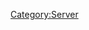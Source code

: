 {{Servercat
| server_banner = Kanoya_server_banner.png
| jpname = 鹿屋基地
| kana = かのやきち
| romaji = Kanoya Kichi
| engname = Kanoya Airfield
| location = Kanoya City, Kagoshima Prefecture
| seas = Pacific Ocean, East China sea
| launchdate = 01 Mar 2014
| IPaddr = 203.104.209.23
| httpd = 
| xpoweredby = 
| ICMP = 
| TCP = 
| inetnum = 203.104.192.0 - 203.104.223.255
| netname = 
| descr0 =
| descr1 = 
| country = 
| org = 
| admin-c = 
| tech-c = 
| mnt-by = 
| mnt-routes = 
| mnt-lower = 
| mnt-irt = 
| status = 
| remarks0 = To report network abuse, please contact mnt-irt
| remarks1 = For troubleshooting, please contact tech-c and admin-c
| remarks2 = Report invalid contact via www.apnic.net/invalidcontact
| last-modified0 = 
| source = 
| address = 
| email = 
| abuse = 
| admin-c = 
| tech-c = 
| auth = 
| mnt-by = 
| last-modified1 = 
| organisation = 
| org-name = 
| address0 = 22nd Fl., Toranomon Hills Mori Tower, 1-23-1 Toranomon, Minato-ku, Tokyo
| address1 = 
| phone = +81-3-5155-0111
| fax-no = 
| mnt-ref = 
| mnt-by = 
| last-modified2 = 
| source = 
| role = 
| nic-hd = 
| abuse = 
| notify = 
| last-modified3 = 
| Notes = ''No note(s) included''
== Related server notices via developer tweets ==
=== February {{Ordinal|13}} 2016 [[:Category:Kure|Kure]] admirals migration during [[Winter 2016 Event]] ===
On the {{Ordinal|13}} of February, 2016 during [[Winter 2016 Event]], [[:Category:Kure|Kure]] admirals faced connectivity issues with their server. Prior to their server being shut down the [[:Category:Kure|Kure]] admirals were all migrated to [[:Category:Kanoya|Kanoya]] server as part of an "emergency maintenance". You may wish to either refer to:
* [http://kancolle.wikia.com/wiki/Talk:Servers/@comment-Crazy_teitoku-20160212225522?permalink=396791#comm-396791 This page comment (List of servers page)],
* [[:Category:Kure|Kure's server category page (see under "Related developer tweets")]],
* or click on the Expand button on the right for more information. 

<div class="mw-collapsible mw-collapsed">
{{MultiTweet
|MultiTweetID = Notices1202
|color = #ace
|title = Server notices

|link01 = https://twitter.com/KanColle_STAFF/status/697619579703406592
|JP01 = 【呉鎮守府サーバ所属の提督の皆さんへ】<br>
呉鎮守府サーバは稼働しておりますが、断続的に接続が一部不安定となる状態が確認されています。安定化とイレギュラーな接続を遮断するなどの対策を進めています。ご不便をお掛けして申し訳ありません。引き続き、安定化作業を継続します。
|EN01 = '''Rough Translation'''<br>To Kure admirals<br>Currently the server is unstable. By unstable means that regular connectivity, etc cannot be achieved. We apologise but please do not connect to the server. We are looking into this issue
|TL01 = 

|link02 = https://twitter.com/KanColle_STAFF/status/697707652990660608
|JP02 = 【呉鎮守府サーバ所属の提督の皆さんへ】<br>
呉鎮守府サーバをはじめ複数のサーバ群に対して、海外からの不正規なアクセスがあり一部接続が不安定となる状態が発生していましたが、同対応と対策を実施致しました。提督の皆さん、ご迷惑をおかけして申し訳ありません。
|EN02 = '''Rough Translation'''<br>To Kure admirals<br>The source of the problem seems to be originating from external connectivities, we apologise for this.
|TL02 = 

|link03 = https://twitter.com/KanColle_STAFF/status/697715967590182912
|JP03 = 【呉鎮守府サーバ所属の提督の皆さんへ】<br>
呉鎮守府サーバをはじめ複数のサーバ群に対して海外から負荷の高い不正規なアクセスがあり、接続が一部不安定となっています。対策を実施しておりますが、劇的な成果を挙げるには至っておりません。申し訳ありません…引き続ぎ安定化に努めます。
|EN03 =  【呉鎮守府サーバ所属の提督の皆さんへ】<br>
呉鎮守府サーバをはじめ複数のサーバ群に対して海外から負荷の高い不正規なアクセスがあり、接続が一部不安定となっています。対策を実施しておりますが、劇的な成果を挙げるには至っておりません。申し訳ありません…引き続ぎ安定化に努めます。
|TL03 = 

|link04 = https://twitter.com/KanColle_STAFF/status/697727903224606720
|JP04 = 【呉鎮守府サーバ所属の提督の皆さんへ】<br>
呉鎮守府サーバをはじめ複数のサーバ群に対して、海外から通常の方法でプレイする目的以外の負荷の高いアクセスがあり、接続が一部不安定となっています。提督の皆さん、ご迷惑をお掛けして申し訳ありません。現在対策と対応に取り組んでいます。
|EN04 = '''Rough Translation'''<br>To Kure admirals<br>There seems to be lots of connections with those admirals playing from outside the country (Japan). We apologise for this.
|TL04 = 

|link05 = https://twitter.com/KanColle_STAFF/status/697947969018986496
|JP05 = 【呉鎮守府サーバ所属の提督の皆さんへ】<br>
呉鎮守府サーバへの接続が断続的に不安定となる状況が続いています。ご迷惑をおかけして申し訳ありません。現在、対策と復旧を行っています。可能な限り早い解決に努めます。冬イベ中に…大変申し訳ありません。
|EN05 = '''Rough Translation'''<br>To Kure admirals<br>In regards to connection instability issues. We sincerely apologise for this. We are looking for a way to quickly resolve this case. We apologise for this happening during Winter event.
|TL05 = 

|link06 = https://twitter.com/KanColle_STAFF/status/697949061903572993
|JP06 = ヒトマルマルマル。提督の皆さん、おはようございます！<br><br>
今日は金曜日！現在「艦これ」では、冬イベ2016：期間限定海域【出撃！礼号作戦】を作戦展開中です。呉鎮守府サーバへの接続が不安定な状況が続いており、大変申し訳ありません。できるだけ早い対策に努めます。
|EN06 = '''Rough Translation'''<br>10:00 Good morning admirals!<br>Today is Friday, Currently we are in Winter 2016 Event: Deployment to Rei-Go operation. We sincerely apologise to the connection instability on Kure server.
|TL06 = 

|link07 = https://twitter.com/KanColle_STAFF/status/697951996368654336
|JP07 = 現在「艦これ」では冬イベント2016：期間限定海域【出撃！礼号作戦】を作戦展開中です。作戦展開期間はこれまで通り基本二週間を予定していましたが、呉鎮守府サーバ等への接続が一部不安定な状況が続いているため、現時点で【2/26(金)】までの開催とさせて頂きます。
|EN07 = '''Rough Translation'''<br>Currently we are in Winter 2016 Event: Deployment to Rei-go operation. We initially were planning to set the time frame (of event) to two weeks, but because of the connection instability issues on Kure server, etc we currently are planning to set the time frame to end the event on 26th Febraury. 
|TL07 = 

|link08 = https://twitter.com/KanColle_STAFF/status/697985975947886592
|JP08 = 【呉鎮守府/大湊警備府/トラック泊地/ラバウル基地サーバ所属の提督の皆さんへ】<br>
各サーバ群に対して接続が断続的に不安定な状態が発生し、大変申し訳ありません。現在、対策と復旧に全力であたっています。また、上記以外のサーバ群に関しても、防御措置を対応作業中です。
|EN08 = '''Rough Translation'''<br>To [[:Category:Kure|Kure]]/[[:Category:Oominato|Oominato]]/[[:Category:Torakku|Truk]]/[[:Category:Rabauru|Rabaul]] admirals<br>Currently we are experiencing connection instability issues, we sincerely apologise for this.
|TL08 = 

|link09 = https://twitter.com/KanColle_STAFF/status/698016944524398593
|JP09 = 【呉鎮守府/大湊警備府/トラック泊地/ラバウル基地サーバ所属の提督の皆さんへ】<br>
大湊警備府/トラック泊地/ラバウル基地サーバへの接続障害は、現時点では収束しつつあります。呉鎮守府サーバへの通常のプレイ目的外の負荷の高いアクセスは、まだ続いています。復旧と復旧に努めます。
|EN09 = '''Rough Translation'''<br>To [[:Category:Kure|Kure]]/[[:Category:Oominato|Oominato]]/[[:Category:Torakku|Truk]]/[[:Category:Rabauru|Rabaul]] admirals<br>[[:Category:Oominato|Oominato]]/[[:Category:Torakku|Truk]]/[[:Category:Rabauru|Rabaul]] server may take a short time. [[:Category:Kure|Kure]] server is currently receiving large amounts of connections.
|TL09 = 

|link10 = https://twitter.com/KanColle_STAFF/status/698019288930603008
|JP10 = 【呉鎮守府サーバ所属の提督の皆さんへ】<br>
現在「呉鎮守府サーバ」に対して、通常のプレイ目的外のアクセス及び国外からの攻撃性の強い不正なアクセスにより、断続的な接続障害が発生しています。ご迷惑をおかけして申し訳ありません。現状可能な限り対策を実施していますが…(続きます)
|EN10 = '''Rough Translation'''<br>To Kure admirals<br>We are receiving high amounts of connection instability issues from both inside and outside Japan, We sincerely apologise for this.
|TL10 = 

|link11 = https://twitter.com/KanColle_STAFF/status/698021691046252544
|JP11 = 【呉鎮守府サーバ所属の提督の皆さんへ】<br>
現状可能な限り対策を実施していますが、それでも防ぎきれない場合、現在設営中の比較的防御の固い新サーバ群への緊急避難を準備しています。土曜/日曜に入る前に対応すべく、新「呉鎮守府サーバ」緊急全力設営と所属艦隊疎開準備を進めています。
|EN11 = 【呉鎮守府サーバ所属の提督の皆さんへ】<br>
現状可能な限り対策を実施していますが、それでも防ぎきれない場合、現在設営中の比較的防御の固い新サーバ群への緊急避難を準備しています。土曜/日曜に入る前に対応すべく、新「呉鎮守府サーバ」緊急全力設営と所属艦隊疎開準備を進めています。
|TL11 = 

|link12 = https://twitter.com/KanColle_STAFF/status/698025159257493504
|JP12 = 【呉鎮守府サーバ所属の提督の皆さんへ】<br>
新「呉鎮守府サーバ」緊急設営が完了し、呉鎮疎開が必要な状況が続いていた場合、本日「呉鎮守府サーバ」のみ、新「呉鎮守府サーバ」への艦隊疎開【緊急メンテナンス】を実施させて頂く可能性があります。提督の皆さん、ご協力頂けますと幸いです。
|EN12 = 呉鎮守府サーバ所属の提督の皆さんへ】<br>
新「呉鎮守府サーバ」緊急設営が完了し、呉鎮疎開が必要な状況が続いていた場合、本日「呉鎮守府サーバ」のみ、新「呉鎮守府サーバ」への艦隊疎開【緊急メンテナンス】を実施させて頂く可能性があります。提督の皆さん、ご協力頂けますと幸いです。
|TL12 = 

|link13 = https://twitter.com/KanColle_STAFF/status/698036014938361856
|JP13 = 【呉鎮守府サーバ所属の提督の皆さんへ】<br>
新「呉鎮守府サーバ」緊急設営を全力で進めています。現状を鑑み、本日「呉鎮守府サーバ」のみ、新「呉鎮守府サーバ」への艦隊疎開【緊急メンテナンス】を実行させて頂く予定です。同緊急メンテ開始時間は、本日【17:00】を予定しています。
|EN13 = 【呉鎮守府サーバ所属の提督の皆さんへ】<br>
新「呉鎮守府サーバ」緊急設営を全力で進めています。現状を鑑み、本日「呉鎮守府サーバ」のみ、新「呉鎮守府サーバ」への艦隊疎開【緊急メンテナンス】を実行させて頂く予定です。同緊急メンテ開始時間は、本日【17:00】を予定しています。
|TL13 = 

|link14 = https://twitter.com/KanColle_STAFF/status/698037090781540352
|JP14 = 【呉鎮守府サーバ：緊急メンテナンスのお知らせ】<br>
本日「呉鎮守府サーバ」のみ、新「呉鎮守府サーバ」への艦隊疎開【緊急メンテナンス】を実施させて頂きます。<br>
開始時間：【17:00】<br>
完了時間：【21:00】<br>
※ただし、全力で艦隊疎開作業を行い、可能な限り早い完了に努めます。
|EN14 = 呉鎮守府サーバ：緊急メンテナンスのお知らせ】<br>
本日「呉鎮守府サーバ」のみ、新「呉鎮守府サーバ」への艦隊疎開【緊急メンテナンス】を実施させて頂きます。<br>
開始時間：【17:00】<br>
完了時間：【21:00】<br>
※ただし、全力で艦隊疎開作業を行い、可能な限り早い完了に努めます。
|TL14 = 

|link15 = https://twitter.com/KanColle_STAFF/status/698041254760714240
|JP15 = 【呉鎮守府サーバ：緊急メンテナンスのお知らせ】<br>
本日「呉鎮守府サーバ」のみ、新「呉鎮守府サーバ」への艦隊疎開【緊急メンテナンス】を実施します。同開始【17:00】迄にブラウザを閉じ、「艦これ」を一旦終了させて頂けますと幸いです。ご不便をおかけして、申し訳ありません。
|EN15 = 【呉鎮守府サーバ：緊急メンテナンスのお知らせ】<br>
本日「呉鎮守府サーバ」のみ、新「呉鎮守府サーバ」への艦隊疎開【緊急メンテナンス】を実施します。同開始【17:00】迄にブラウザを閉じ、「艦これ」を一旦終了させて頂けますと幸いです。ご不便をおかけして、申し訳ありません。
|TL15 = 

|link16 = https://twitter.com/KanColle_STAFF/status/698053238478647297
|JP16 = 【呉鎮守府サーバ所属の提督の皆さんへ】<br>
この後【17:00】より【呉鎮守府サーバ】は、新【呉鎮守府サーバ】への全艦隊疎開「緊急メンテナンス」作業に入ります。同艦隊疎開は本日【21:00】迄に完了見込みです。可能な限り早い作業＆進捗報告に努めます。ご協力、お願い致します！
|EN16 = 【呉鎮守府サーバ所属の提督の皆さんへ】<br>
この後【17:00】より【呉鎮守府サーバ】は、新【呉鎮守府サーバ】への全艦隊疎開「緊急メンテナンス」作業に入ります。同艦隊疎開は本日【21:00】迄に完了見込みです。可能な限り早い作業＆進捗報告に努めます。ご協力、お願い致します！
|TL16 = 

|link17 = https://twitter.com/KanColle_STAFF/status/698060503428431874
|JP18 = 緊急メンテナンス情報：【呉鎮守府サーバ】艦隊疎開メンテ実施中<br>
現在、【新】呉鎮守府サーバへの全艦隊疎開「緊急メンテナンス」作業実施中です。同艦隊疎開は本日【21:00】迄に完了予定です。これまでのところ、疎開作業は順調に推移しています。可能な限り早い作業完了に努めます。
|EN17 = 緊急メンテナンス情報：【呉鎮守府サーバ】艦隊疎開メンテ実施中<br>
現在、【新】呉鎮守府サーバへの全艦隊疎開「緊急メンテナンス」作業実施中です。同艦隊疎開は本日【21:00】迄に完了予定です。これまでのところ、疎開作業は順調に推移しています。可能な限り早い作業完了に努めます。
|TL17 = 

|link18 = https://twitter.com/KanColle_STAFF/status/698069515247054848
|JP18 = 緊急メンテナンス情報：【呉鎮守府サーバ】艦隊疎開メンテ実施中<br>
現在、新サーバへの全艦隊疎開「緊急メンテナンス」作業実施中です。【21:00】の疎開完了を予定していますが、現時点迄の作業は順調に推移しており、予定を前倒しで【新】呉鎮守府サーバを開放できる可能性があります。
|EN18 = 緊急メンテナンス情報：【呉鎮守府サーバ】艦隊疎開メンテ実施中<br>
現在、新サーバへの全艦隊疎開「緊急メンテナンス」作業実施中です。【21:00】の疎開完了を予定していますが、現時点迄の作業は順調に推移しており、予定を前倒しで【新】呉鎮守府サーバを開放できる可能性があります。
|TL18 = 

|link19 = https://twitter.com/KanColle_STAFF/status/698074227342114816
|JP19 = 緊急メンテナンス情報：【呉鎮守府サーバ】艦隊疎開メンテ実施中<br>
現在、【新】呉鎮守府サーバへの全艦隊疎開「緊急メンテナンス」作業実施中です。新サーバが再攻撃され再び接続に問題が出る可能性もありますが、その抗堪性は旧呉鎮守府より向上しています。疎開作業は前倒しで進捗中です。
|EN19 = 緊急メンテナンス情報：【呉鎮守府サーバ】艦隊疎開メンテ実施中<br>
現在、【新】呉鎮守府サーバへの全艦隊疎開「緊急メンテナンス」作業実施中です。新サーバが再攻撃され再び接続に問題が出る可能性もありますが、その抗堪性は旧呉鎮守府より向上しています。疎開作業は前倒しで進捗中です。
|TL19 = 

|link20 = https://twitter.com/KanColle_STAFF/status/698083780259545088
|JP20 = 緊急メンテナンス情報：【呉鎮守府サーバ】艦隊疎開メンテ実施中<br>
現在、【新】呉鎮守府サーバへの全艦隊疎開「緊急メンテナンス」作業実施中です。疎開作業は順調に進み(提督の皆さん、ご協力ありがとうございます！)、予定より早く【20:00】以前の再開放が可能な見込みです。
|EN20 = 緊急メンテナンス情報：【呉鎮守府サーバ】艦隊疎開メンテ実施中<br>
現在、【新】呉鎮守府サーバへの全艦隊疎開「緊急メンテナンス」作業実施中です。疎開作業は順調に進み(提督の皆さん、ご協力ありがとうございます！)、予定より早く【20:00】以前の再開放が可能な見込みです。
|TL20 = 

|link21 = https://twitter.com/KanColle_STAFF/status/698086500118847488
|JP21 = 【呉鎮守府サーバ】緊急メンテ完了見込み：【19:30】疎開完了予定<br>
現在、【新呉鎮守府サーバ】への全艦隊疎開「緊急メンテナンス」作業実施中です。艦隊疎開作業は順調に進み予定より早く、この後【19:20～30】の再開放が可能な見込みです。提督の皆さん、ご協力感謝です！
|EN21 = '''Rough Translation'''<br>To Kure admirals<br>The progress with emergency maintenance is under way. We are planning to fix this as early as possible, it is possible to reconnect at around 19:20~30. Admirals, we thank you for your patience!
|TL21 = 

|link22 = https://twitter.com/KanColle_STAFF/status/698090529775439872
|JP22 = 新【呉鎮守府サーバ】緊急メンテナンス：完了致しました！<br>
新しい【呉鎮守府サーバ】への艦隊疎開「緊急メンテナンス」作業完了致しました！<br>
※全艦隊の疎開が完了しています。<br>
※音量設定が初期化されています、再設定して頂けますと幸いです。<br>
提督の皆さん、大変お待たせ致しました！
|EN22 = '''Rough Translation'''<br>To Kure admirals<br>Emergency maintenance has been completed.
|TL22 = 
}}
===The aftermath of [[Winter 2016 Event]] connectivity issues <sup>unofficial/fan response tweets</sup>===
{{{!}} class="mw-collapsible mw-collapsed wikitable"
! Click to reveal tweet by Retypon (contains rather large image)
{{!}}-
{{!}}{{Tweet
|poster = [https://twitter.com/Retypon Retypon]
|link = https://twitter.com/Retypon/status/698090736986640384
|JP = 呉が新呉鎮守府になってるｗｗｗｗｗｗｗ <br> https://pbs.twimg.com/media/CbAd0x5UkAEJ7hx.jpg
|EN = Kure becomes the new Kure base LOL <br> https://pbs.twimg.com/media/CbAd0x5UkAEJ7hx.jpg
}}
{{!}}}{{Tweet
|poster = [https://twitter.com/_yaya_yaya 夜々　やや]
|link = https://twitter.com/_yaya_yaya/status/698092655389978624
|JP = http://203.104.209.87/kcs/resources/image/world/203_104_209_087_t.png <br> https://pbs.twimg.com/media/CbAfiwHUYAQlU-v.png
}}
</div>
{{clear}}

=== May {{Ordinal|8}} 2016 server re-opening to new entrants ===
* On the {{Ordinal|8}} of May 2016 during [[Spring 2016 Event]], this server, along with a select few other servers were open to new entrants into KanColle. Please click on [Expand] to the right to see more information.<br>

<div class="mw-collapsible mw-collapsed">
* The following servers were made accessible to new players: [[:Category:Brunei|Brunei]], [[:Category:Hitokappu Bay|Hitokappu Bay]], [[:Category:Paramushiru|Paramushir]], [[:Category:Kanoya|Kanoya]], [[:Category:Iwagawa|Iwagawa]], as well as the usual [[:Category:Hashirajima|Hashirajima]] server.
* In addition to the opening of the following servers, the following related tweets addressing to new players about the [[Spring 2016 Event]] are as follows:
{{MultiTweet
|MultiTweetID = Notices0805
|color = #ace
|title = Server notices 

|link01 = https://twitter.com/KanColle_STAFF/status/728753587744968704
|JP01 = 現在全ての「艦これ」稼働サーバ群着任枠が満杯で、新規着任不可能な状態となっています。春イベ実施中の各既存サーバの安定を確保しつつ、各サーバ群の着任枠の整備＆拡張を急いでいます。新規着任ご希望の皆さん、お待たせして申し訳ありません。明日【5/8(日)】開放開始の予定です。
|EN01 = 現在全ての「艦これ」稼働サーバ群着任枠が満杯で、新規着任不可能な状態となっています。春イベ実施中の各既存サーバの安定を確保しつつ、各サーバ群の着任枠の整備＆拡張を急いでいます。新規着任ご希望の皆さん、お待たせして申し訳ありません。明日【5/8(日)】開放開始の予定です。
|TL01 = 

|link02 = https://twitter.com/KanColle_STAFF/status/729126216335118336
|JP02 = 現在全ての「艦これ」稼働サーバ群着任枠が満杯となっており、新規着任が不可能な状態となっています。新規着任をお待ちの皆さん、お待たせして申し訳ありません、現在同着任再開放の最終準備進めています。本日午後【5/8(日) 14:00】より、新規着任サーバ開放を再開予定です。
|EN02 =  現在全ての「艦これ」稼働サーバ群着任枠が満杯となっており、新規着任が不可能な状態となっています。新規着任をお待ちの皆さん、お待たせして申し訳ありません、現在同着任再開放の最終準備進めています。本日午後【5/8(日) 14:00】より、新規着任サーバ開放を再開予定です。
|TL02 = 

|link03 = https://twitter.com/KanColle_STAFF/status/729127653471485952
|JP03 = 【本日より新規着任される提督の皆さんへ】1/2<br>
現在「艦これ」で春イベ2016:期間限定海域を展開中です。期間限定海域攻略には、艦隊戦力の充実と資源などの戦備の備蓄が大切です。いきなり作戦海域へ突入せず、まず、通常海域で艦隊戦力の拡充に努めていただけますと幸いです。
|EN03 = 本日より新規着任される提督の皆さんへ】1/2<br>
現在「艦これ」で春イベ2016:期間限定海域を展開中です。期間限定海域攻略には、艦隊戦力の充実と資源などの戦備の備蓄が大切です。いきなり作戦海域へ突入せず、まず、通常海域で艦隊戦力の拡充に努めていただけますと幸いです。
|TL03 = 

|link04 = https://twitter.com/KanColle_STAFF/status/729128742614765568
|JP04 =  【本日より新規着任される提督の皆さんへ】2/2<br>
着任後、通常海域の攻略や任務等によって艦隊戦力が充実し、艦娘たちの練度(レベル)が上がってきたら、期間限定海域:第一作戦海域の攻略を目標に、イベ海域にも挑戦していただけますと幸いです。同海域ではレア艦娘との邂逅も可能です。
|EN04 = 【本日より新規着任される提督の皆さんへ】2/2<br>
着任後、通常海域の攻略や任務等によって艦隊戦力が充実し、艦娘たちの練度(レベル)が上がってきたら、期間限定海域:第一作戦海域の攻略を目標に、イベ海域にも挑戦していただけますと幸いです。同海域ではレア艦娘との邂逅も可能です。
|TL04 = 

|link05 = https://twitter.com/KanColle_STAFF/status/729174703563104257
|JP05 = 「艦これ」新規着任をお待ちの皆さん、大変お待たせいたしました。計六つのサーバ群を以て、「艦これ」新規着任サーバ開放を再開いたしました！「艦これ」新規着任ご希望の方は、お使いのブラウザの【キャッシュを削除】してご接続ください。どうぞよろしくお願いいたします。
|EN05 = 「艦これ」新規着任をお待ちの皆さん、大変お待たせいたしました。計六つのサーバ群を以て、「艦これ」新規着任サーバ開放を再開いたしました！「艦これ」新規着任ご希望の方は、お使いのブラウザの【キャッシュを削除】してご接続ください。どうぞよろしくお願いいたします。
|TL05 = 
}}
* The following tweet links are screenshots showing that these few servers are/were opened (as of {{Ordinal|8}} May 2016):
{{Tweet
|poster = [https://twitter.com/_yaya_yaya ‏_yaya_yaya]
|link = https://twitter.com/_yaya_yaya/status/729182193621204992
|JP = http://pbs.twimg.com/media/Ch6TVQeVIAAPiX8.jpg <br> https://pbs.twimg.com/media/Ch6TVQeVIAAPiX8.jpg
}}
* On {{Ordinal|13}} May 2016, both [[:Category:Brunei|Brunei]] as well as [[:Category:Paramushiru|Paramushir]] was closed to new entrants:
{{Tweet
|poster = [https://twitter.com/_yaya_yaya ‏_yaya_yaya]
|link = https://twitter.com/_yaya_yaya/status/731048179555164160
|JP = http://pbs.twimg.com/media/CiU0cVgUkAAdHkE.jpg <br> https://pbs.twimg.com/media/CiU0cVgUkAAdHkE.jpg
}}
</div>
{{clear}}

=== June {{Ordinal|7}} 2016 server re-opening to new entrants ===
* On the {{Ordinal|7}} of June 2016, this server, along with a select few other servers were (re-)opened to new entrants into KanColle. Please click on [Expand] to the right to see more information.<br>

<div class="mw-collapsible mw-collapsed">
* The following servers were made accessible to new players: [[:Category:Buin|Buin]], [[:Category:Tauitaui|Tawi-Tawi]], [[:Category:Parao|Palau]], [[:Category:Hitokappu_Bay|Hitokappu Bay]], [[:Category:Paramushiru|Paramushir]], [[:Category:Sukumo_Bay|Sukumo Bay]], [[:Category:Kanoya|Kanoya]], [[:Category:Iwagawa|Iwagawa]], [[:Category:Saiki-wan|Saiki-wan]], as well as the usual [[:Category:Hashirajima|Hashirajima]] server.
* In addition to the opening of the following servers, the following related tweets addressing to new players are as follows:
{{MultiTweet
|MultiTweetID = Notices0706
|color = #ace
|title = Server notices for {{Ordinal|7}} of June 2016

|link01 = https://twitter.com/KanColle_STAFF/status/736735034623680512
|JP01 = 現在「艦これ」稼働全サーバ群の着任枠が満杯となっており、新規着任不可能な状態となっています。新規着任ご希望の皆さん、お待たせして申し訳ありません。現在各サーバ群着任枠の整備＆拡張を進めています。春イベ完了後、来月六月の可能な限り早いタイミングで、再開放を開始予定です。
|EN01 = Basically, they are telling you that the servers are closed for new entrants and to please wait until the end of [[Spring 2016 Event]], the first few weeks of June 2016.
|TL01 = Rough: [[User:Crazy teitoku|Crazy teitoku]]

|link02 = https://twitter.com/KanColle_STAFF/status/737444806079578112
|JP02 = 現在全ての「艦これ」稼働サーバ群の着任枠が満杯となり、新規着任が不可能な状態となっています。新規着任ご希望の皆さん、お待たせして申し訳ありません。各サーバ群着任枠の整備＆拡張を進めています。春イベ完了後、六月の可能な限り早いタイミングで再開放を実施すべく現在準備中です。
|EN02 = 現在全ての「艦これ」稼働サーバ群の着任枠が満杯となり、新規着任が不可能な状態となっています。新規着任ご希望の皆さん、お待たせして申し訳ありません。各サーバ群着任枠の整備＆拡張を進めています。春イベ完了後、六月の可能な限り早いタイミングで再開放を実施すべく現在準備中です。
|TL02 = 

|link03 = https://twitter.com/KanColle_STAFF/status/738172613558575104
|JP03 = 全ての「艦これ」稼働サーバ群の着任枠が上限に達しており、新規着任が不可能な状態となっています。新規着任を希望される皆さん、お待たせして申し訳ありません。現在各サーバ群着任枠の整備＆拡張を急いでいます。今月なるべく早いタイミングの新規着任再開放に努めます。
|EN03 = All the servers are completely full right now, it is not possible for new players to register and play the game. To the brimming new admirals, we are sorry and would ask you to please wait. Currently we are expanding the servers. We aim to have servers opening again to the new admirals at the earliest possible timing.
|TL03 = Rough: [[User:Crazy teitoku|Crazy teitoku]]

|link04 = https://twitter.com/KanColle_STAFF/status/738906503881445378
|JP04 = 現在「艦これ」稼働全サーバ群の着任枠が上限に達しており、新規着任が不可能な状態となっています。新規着任を希望される皆さん、お待たせして申し訳ありません。各サーバ群着任枠の整備＆拡張を進めています。週明け【6/7(火)】には新規着任開放を再開できる見込みです。
|EN04 = Currently all the servers are full, it is not possible to enlist. To the brimming new admirals, we apologise and would ask you to please wait. Currently we are expanding the servers. Next week [June 7 (Tuesday)] we plan to accept new admirals.
|TL04 = Rough: [[User:Crazy teitoku|Crazy teitoku]]

|link05 = https://twitter.com/KanColle_STAFF/status/739270095822688262
|JP05 = 現在「艦これ」稼働全サーバ群の着任枠が上限に達しており、「艦これ」新規着任が不可能となっています。新規着任を希望される皆さん、お待たせして申し訳ありません。現在各サーバ群着任枠の整備＆拡張を進めています。明後日【6/7(火)】に、新規着任開放を再開実施予定です。
|EN05 = Currently all the servers are full, it is not possible to enlist. To the brimming new admirals, we apologise and would ask you to please wait. Currently we are expanding the servers. Next week [June 7 (Tuesday)] we plan to accept new admirals.
|TL05 = Rough: [[User:Crazy teitoku|Crazy teitoku]]

|link06 = https://twitter.com/KanColle_STAFF/status/739978730680909824
|JP06 = 本日【6/7(火)<br> 16:30】より、新規着任サーバ開放を再開予定です。新規着任を希望されている皆さん、お待たせ致しました！同開放時刻以降、ユーザー登録後に着任開放中の任意の「艦これ」サーバ群にご接続頂くことで、新規着任が可能となります。
|EN06 = From 16:30 hrs (JST) 7th of June, we plan to open the servers up to new admirals. To the brimming new admirals, the time has come!
|TL06 = Rough: [[User:Crazy teitoku|Crazy teitoku]]

|link07 = https://twitter.com/KanColle_STAFF/status/740084939752775682
|JP07 = 「幌筵泊地」「単冠湾泊地」「柱島泊地」他複数サーバ群を投入した新規着任サーバ開放、本日【6/7(火)<br> 16:30】より再開いたしました！新規着任を希望される皆さん、ユーザー登録後「艦これ」にご接続ください。ようこそ「艦これ」と「艦娘」の世界へ。提督着任を歓迎いたします！
|EN07 = [[:Category:Paramushiru|「Paramushir」]] [[:Category:Hitokappu Bay|「Hitokappu」]] [[:Category:Hashirajima|「Hashirajima」]] amongst select few other servers have now been re-opened on 7th of June at 16:30 hrs! To the brimming new admirals please enlist into [Kancolle]. We welcome you to the world of Kanmusu(me)!
|TL07 = Rough: [[User:Crazy teitoku|Crazy teitoku]]
}}
* The following tweet links are screenshots showing that these few servers are/were opened (as of {{Ordinal|7}} June 2016):
{{Tweet
|poster = [https://twitter.com/_yaya_yaya ‏_yaya_yaya]
|link = https://twitter.com/_yaya_yaya/status/740084168130887682
|JP = http://pbs.twimg.com/media/CkVOnYTUoAAc0ng.jpg <br> https://pbs.twimg.com/media/CkVOnYTUoAAc0ng.jpg
}}
</div>
{{clear}}

=== [[Thread:455161|August {{Ordinal|12}} 2016]] connectivity issues ===
* On the {{Ordinal|12}} of August 2016 during [[Summer 2016 Event]], this server was facing some connectivity issues. Please click on [Expand] to the right to see more information.<br>

<div class="mw-collapsible mw-collapsed">
* The following information is also available in the following areas:
** [[Thread:455161|Summer 2016 Pre-Event Notes, Patch Notes and New Content Notes Thread (WIP)]]
** [[Partials/Events/Summer 2016 Event|Contents for the following link above]] that were [[mw:Transclusion|transclusioned]]
{{MultiTweet
|MultiTweetID = Notices1208
|color = #ace
|title = Server notices for {{Ordinal|12}} of August 2016

|link01 = https://twitter.com/KanColle_STAFF/status/764105382352465922
|JP01 = 鹿屋基地サーバ所属の提督の皆さんへ】<br> 現在「鹿屋基地サーバ」の接続付加が極端に高くなっており、接続が困難になっています。現在対策を進めています。同基地所属の提督の皆さん、申しわけありません。可能な限り早く対応/対策致しますので、少しの間接続を控えて頂けますと幸いです。
|EN01 = 鹿屋基地サーバ所属の提督の皆さんへ】<br> 現在「鹿屋基地サーバ」の接続付加が極端に高くなっており、接続が困難になっています。現在対策を進めています。同基地所属の提督の皆さん、申しわけありません。可能な限り早く対応/対策致しますので、少しの間接続を控えて頂けますと幸いです。
|TL01 = 

|link02 = https://twitter.com/KanColle_STAFF/status/764105891809333250
|JP02 = @KanColle_STAFF 付加ではなく……負荷です。すみません、急ぎます！
|EN02 = @KanColle_STAFF 付加ではなく……負荷です。すみません、急ぎます！
|TL02 = 

|link03 = https://twitter.com/KanColle_STAFF/status/764122474543919104
|JP03 = 【鹿屋基地サーバ所属の提督の皆さんへ】<br> 「鹿屋基地サーバ」が高接続負荷により接続が困難になっていましたが、同対応策を実施完了、現在同接続環境は安定しつつあります。ご不便をお掛けして申し訳ありませんでした。再接続を試みて頂けますと幸いです。
|EN03 = 【鹿屋基地サーバ所属の提督の皆さんへ】<br> 「鹿屋基地サーバ」が高接続負荷により接続が困難になっていましたが、同対応策を実施完了、現在同接続環境は安定しつつあります。ご不便をお掛けして申し訳ありませんでした。再接続を試みて頂けますと幸いです。
|TL03 = 
}}
</div>
{{clear}}

=== [[Thread:491460|November {{Ordinal|4}} 2016]] connectivity issues ===
* On the {{Ordinal|4}} of November 2016 after post maintenance, this server was facing some connectivity issues. Please click on [Expand] to the right to see more information.<br>

<div class="mw-collapsible mw-collapsed">
* The following information is also available in the following areas:
** [[Thread:491460|November {{Ordinal|4}} 2016]]
** [[Partials/Updates/2016 November {{Ordinal|4}}|Contents for the following link above]] that were [[mw:Transclusion|transclusioned]]
{{MultiTweet
|MultiTweetID = Notices0411
|color = #ace
|title = Server notices for {{Ordinal|4}} of November 2016

|link01 = https://twitter.com/KanColle_STAFF/status/794501338214191104
|JP01 = 【鹿屋基地サーバ所属の提督の皆さんへ】<br> 今晩メンテ明けより、断続的に国外からの「鹿屋基地サーバ」へのゲームを通常通りプレイする目的以外のイレギュラーな接続が集中しています。接続が不安定な状況下での課金や出撃等は避けて頂けますと幸いです。現在同対策にあたっています。
|EN01 = Following the end of maintenance tonight, we are getting irregular connections from outside Japan being made other than for the purpose of playing the game normally. We ask you to refrain from attempting to make translations or sorties while the connection is unstable. We are currently working to resolve this issue.
|TL01 = [[User:Rephira|Rephira]]

|link02 = https://twitter.com/KanColle_STAFF/status/794524553095434240
|JP02 = 鹿屋基地サーバ所属の提督の皆さんへ】<br> メンテ明けより断続的に国外からの「鹿屋基地サーバ」へのイレギュラーな接続が発生していましたが、現在対策を実施しています。次第に安定してまいります。大変恐縮です、接続が不安定な状況での課金等は避けて頂けますようお願い申し上げます。
|EN02 = 鹿屋基地サーバ所属の提督の皆さんへ】<br> メンテ明けより断続的に国外からの「鹿屋基地サーバ」へのイレギュラーな接続が発生していましたが、現在対策を実施しています。次第に安定してまいります。大変恐縮です、接続が不安定な状況での課金等は避けて頂けますようお願い申し上げます。
|TL02 = 
}}
</div>
{{clear}}

| wikipediaref = [[wikipedia:Kanoya,_Kagoshima|Wikipedia's entry on Kanoya in Kagoshima Prefecture]]
<!-- | senka = 17 -->
}}
[[Category:Server]]